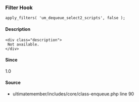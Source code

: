 
### Filter Hook    
    
```
apply_filters( 'um_dequeue_select2_scripts', false );
```

#### Description
    <div class="description">
     Not available.
    </div>

#### Since
<div class="description">
1.0
</div>

#### Source
  - <Link href="/developer/files/includes-core-class-enqueue#source-view.90">ultimatemember/includes/core/class-enqueue.php</Link> <Link href="/developer/files/includes-core-class-enqueue#source-view.90">line 90</Link>

